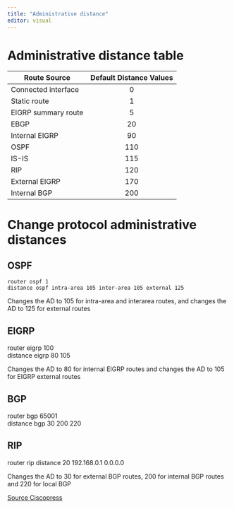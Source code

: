```yaml
---
title: "Administrative distance"
editor: visual
---
```

# Administrative distance table


| Route Source   |      Default Distance Values      |
|----------|:-------------:|
| Connected interface|0|
| Static route |1|
| EIGRP summary route|5|
| EBGP |20|
| Internal EIGRP |90|
| OSPF | 110 |
| IS-IS |115|
| RIP |    120   |
| External EIGRP |170|
| Internal BGP |200|


# Change protocol administrative distances

## OSPF
```
router ospf 1
distance ospf intra-area 105 inter-area 105 external 125
```

Changes the AD to 105 for intra-area and interarea routes, and changes the AD to 125 for external routes

## EIGRP
router eigrp 100  
distance eigrp 80 105

Changes the AD to 80 for internal EIGRP routes and changes the AD to 105 for EIGRP external routes

## BGP
router bgp 65001  
distance bgp 30 200 220

## RIP
router rip
distance 20 192.168.0.1 0.0.0.0

Changes the AD to 30 for external BGP routes, 200 for internal BGP routes and 220 for local BGP 

[Source Ciscopress](https://www.ciscopress.com/articles/article.asp?p=2273507&seqNum=14)
